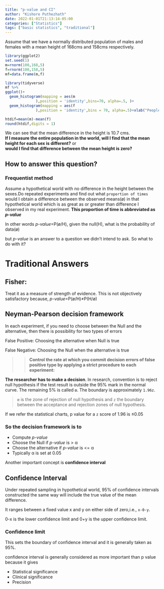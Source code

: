 ```yaml
---
title: "p-value and CI"
author: "Kishore Puthezhath"
date: 2022-01-01T21:13:14-05:00
categories: ["Statistics"]
tags: ["basic statistics", "traditional"]
---
```


Assume that we have a normally distributed population of males and females with a mean height of 168cms and 158cms respectively.
```r
library(ggplot2)
set.seed(1)
m=rnorm(100,168,5)
f=rnorm(100,158,5)
mf=data.frame(m,f)
```

```r
library(tidyverse)
mf %>% 
ggplot()+
  geom_histogram(mapping = aes(m
              ),position = 'identity',bins=70, alpha=.5, )+
  geom_histogram(mapping = aes(f
              ),position = 'identity',bins = 70, alpha=.5)+xlab("People")
```
```r
htdif=mean(m)-mean(f)
round(htdif,digits = 1)
```

We can see that the mean difference in the height is 10.7 cms.  
**If I measure the entire population in the world, will I find that the mean height for each sex is different?** or  
**would I find that difference between the mean height is zero?**

## How to answer this question?

### Frequentist method
Assume a hypothetical world with no difference in the height between the sexes.Do repeated experiments and find out what `proportion of times` would I obtain a difference between the observed means(ø) in that hypothetical world which is as great as or greater than difference I observed in my real experiment.
**This proportion of time is abbreviated as *p-value* **  

In other words *p-value*=P(ø/H), given the null(H), what is the probability of data(ø)

but *p-value* is an answer to a question we didn't intend to ask. So what to do with it?

# Traditional Answers

## Fisher:

Treat it as a measure of strength of evidence. This is not objectively satisfactory because, *p-value*=P(ø/H)≠P(H/ø)

## Neyman-Pearson decision framework

In each experiment, if you need to choose between the Null and the alternative, then there is possibility for two types of errors

False Positive: Choosing the alternative when Null is true

False Negative: Choosing the Null when the alternative is true

>>**Control the rate at which you commit decision errors of false positive type by applying a strict procedure to each experiment:**

**The researcher has to make a decision**. In research, convention is to reject null hypothesis if the test result is outside the 95% mark in the normal curve. The remaining 5% is called `œ`. The boundary is approximately `1.96z`. 

>`œ` is the zone of rejection of null hypothesis and `z` the boundary between the acceptance and rejection zones of  null hypothesis.

If we refer the statistical charts, p value for a `z` score of 1.96 is ≤0.05

### So the decision framework is to

 + Compute *p-value*
 + Choose the Null if *p-value* is > α 
 + Choose the alternative if *p-value* is <= α
 + Typically α is set at 0.05

Another important concept is **confidence interval**

## Confidence Interval

Under repeated sampling in hypothetical world, 95% of confidence intervals constructed the same way will include the true value of the mean difference.

It ranges between a fixed value x and y on either side of zero,i.e., `x-0-y`. 

0-x is the lower confidence limit and 0+y is the upper confidence limit.

### **Confidence limit**
 This sets the boundary of confidence interval and it is generally taken as 95%.

confidence interval is generally considered as more important than p value because it gives

+ Statistical significance
+ Clinical significance
+ Precision




